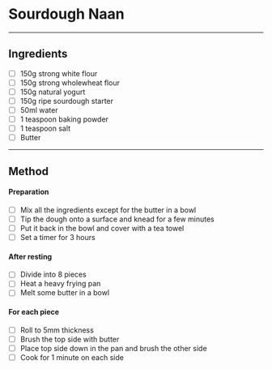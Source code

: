 
# Sourdough Naan

<Badges
  quantity='makes 8 naans'
  time='20m work, 3h total'
/>

---
## Ingredients

- [ ] 150g strong white flour
- [ ] 150g strong wholewheat flour
- [ ] 150g natural yogurt
- [ ] 150g ripe sourdough starter
- [ ] 50ml water
- [ ] 1 teaspoon baking powder
- [ ] 1 teaspoon salt
- [ ] Butter

---
## Method

#### Preparation

- [ ] Mix all the ingredients except for the butter in a bowl
- [ ] Tip the dough onto a surface and knead for a few minutes
- [ ] Put it back in the bowl and cover with a tea towel
- [ ] Set a timer for 3 hours

#### After resting

- [ ] Divide into 8 pieces
- [ ] Heat a heavy frying pan
- [ ] Melt some butter in a bowl

#### For each piece

- [ ] Roll to 5mm thickness
- [ ] Brush the top side with butter
- [ ] Place top side down in the pan and brush the other side
- [ ] Cook for 1 minute on each side
